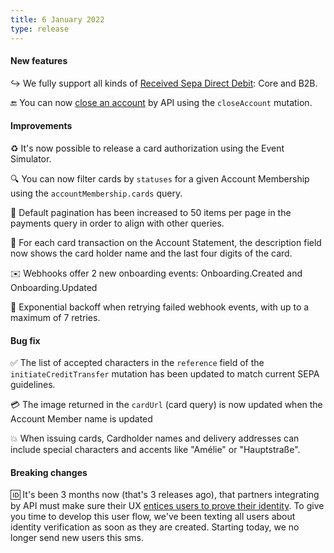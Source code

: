 ```yaml
---
title: 6 January 2022
type: release
---
```


#### New features

↪️ We fully support all kinds of [Received Sepa Direct Debit](/topics/payments/direct-debit): Core and B2B.

🔚 You can now [close an account](/topics/accounts#closure) by API using the `closeAccount` mutation.

#### Improvements

♻️ It's now possible to release a card authorization using the Event Simulator.

🔍 You can now filter cards by `statuses` for a given Account Membership using the `accountMembership.cards` query.

📃 Default pagination has been increased to 50 items per page in the payments query in order to align with other queries.

📝 For each card transaction on the Account Statement, the description field now shows the card holder name and the last four digits of the card.

✉️ Webhooks offer 2 new onboarding events: Onboarding.Created and Onboarding.Updated

🔄 Exponential backoff when retrying failed webhook events, with up to a maximum of 7 retries.

#### Bug fix

✅ The list of accepted characters in the `reference` field of the `initiateCreditTransfer` mutation has been updated to match current SEPA guidelines.

💳 The image returned in the `cardUrl` (card query) is now updated when the Account Member name is updated

💥 When issuing cards, Cardholder names and delivery addresses can include special characters and accents like "Amélie" or "Hauptstraße".

#### Breaking changes

🆔 It's been 3 months now (that's 3 releases ago), that partners integrating by API must make sure their UX [entices users to prove their identity](/topics/users/identifications#encourage). To give you time to develop this user flow, we've been texting all users about identity verification as soon as they are created. Starting today, we no longer send new users this sms.
